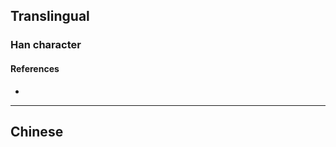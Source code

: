 {{character info/new}}
{{also|噲}}
==Translingual==

===Han character===
{{Han char|rn=30|rad=口|as=06|sn=9|four=|canj=ROMI|ids=⿰口会}}

====References====
* {{Han ref|kx=0189.271|hdz=10619.020|uh=54D9|ud=21721}}

----

==Chinese==
{{zh-see|噲}}